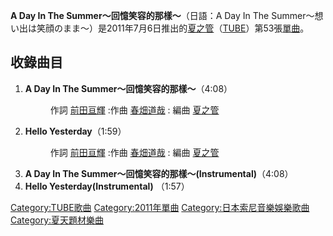 {{expand|time=2011-10-19T11:19:19+00:00}}
{{unreferenced|time=2011-10-19T11:19:19+00:00}}
{{Infobox Single
| Name        = A Day In The Summer～回憶笑容的那樣～<br />{{lang|ja|A Day In The Summer〜想い出は笑顔のまま〜}} 
| Cover       = 
| Artist      = [[夏之管|夏之管]] 
| Album       = [[RE-CREATION_(夏之管专辑)|RE-CREATION]]
| Released    = 2011年7月6日
| Format      = 
| Recorded    = 
| Genre       = [[J-POP|J-POP]]
| Length      = 
| Label       = [[Sony_Music|Sony Music]] 
| Writer      = [[前田亘輝|前田亘輝]]
| Producer    = [[夏之管|夏之管]]
| Certification   = 
| Chart position        = *週間最高排行第8位 （[[Oricon公信榜|Oricon]]）
*日間最高排行第3位（[[Oricon|Oricon]]）
| Last single  = [[為使有天空和海|為使有天空和海]] <br />（2010年）
| This single  = '''A Day In The Summer～回憶笑容的那樣～''' <br />（2011年）
| Next single  = [[Touch_Happy!|Touch Happy!]] <br />（2011年）
}}
'''A Day In The Summer～回憶笑容的那樣～'''（日語：A Day In The Summer～想い出は笑顔のまま～）是2011年7月6日推出的[[夏之管|夏之管]]（[[TUBE|TUBE]]）第53張[[單曲|單曲]]。

== 收錄曲目 ==
#'''A Day In The Summer～回憶笑容的那樣～'''（4:08）
#:作詞 [[前田亘輝|前田亘輝]] :作曲 [[春畑道哉|春畑道哉]] : 編曲 [[夏之管|夏之管]]
#'''Hello Yesterday'''（1:59）
#:作詞 [[前田亘輝|前田亘輝]] :作曲 [[春畑道哉|春畑道哉]] : 編曲 [[夏之管|夏之管]]
#'''A Day In The Summer～回憶笑容的那樣～(Instrumental)'''（4:08）
#'''Hello Yesterday(Instrumental)''' （1:57）

{{DEFAULTSORT:A Day In The Summer ～Omoudehaegaonomama～}}
[[Category:TUBE歌曲|Category:TUBE歌曲]]
[[Category:2011年單曲|Category:2011年單曲]]
[[Category:日本索尼音樂娛樂歌曲|Category:日本索尼音樂娛樂歌曲]]
[[Category:夏天題材樂曲|Category:夏天題材樂曲]]